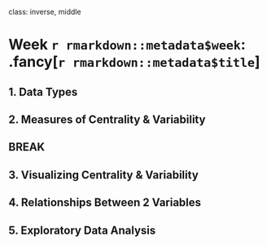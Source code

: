 
class: inverse, middle

# Week `r rmarkdown::metadata$week`: .fancy[`r rmarkdown::metadata$title`]

## 1. Data Types
## 2. Measures of Centrality & Variability

## BREAK

## 3. Visualizing Centrality & Variability
## 4. Relationships Between 2 Variables
## 5. Exploratory Data Analysis

